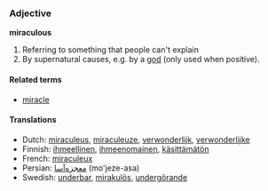 ===Adjective===
'''miraculous'''

#Referring to something that people can't explain
#By supernatural causes, e.g. by a [[god]] (only used when positive).

====Related terms====
*[[miracle]]

====Translations====
*Dutch: [[miraculeus]], [[miraculeuze]], [[verwonderlijk]], [[verwonderlijke]]
*Finnish: [[ihmeellinen]], [[ihmeenomainen]], [[käsittämätön]]
*French: [[miraculeux]]
*Persian: [[معجزه‌آسا]]  (mo'jeze-asa) 
*Swedish: [[underbar]], [[mirakulös]], [[undergörande]]